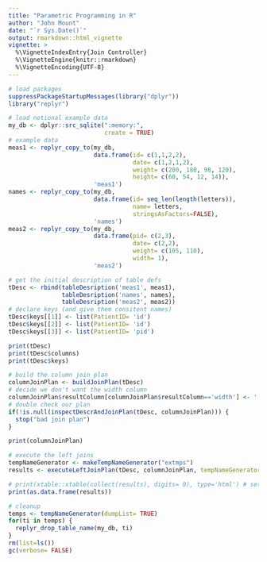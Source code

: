 ```yaml
---
title: "Parametric Programming in R"
author: "John Mount"
date: "`r Sys.Date()`"
output: rmarkdown::html_vignette
vignette: >
  %\VignetteIndexEntry{Join Controller}
  %\VignetteEngine{knitr::rmarkdown}
  %\VignetteEncoding{UTF-8}
---
```


```r
# load packages
suppressPackageStartupMessages(library("dplyr"))
library("replyr")
```

```r
# load notional example data
my_db <- dplyr::src_sqlite(":memory:", 
                           create = TRUE)
# example data
meas1 <- replyr_copy_to(my_db,
                        data.frame(id= c(1,1,2,2),
                                   date= c(1,2,1,2),
                                   weight= c(200, 180, 98, 120),
                                   height= c(60, 54, 12, 14)),
                        'meas1')
names <- replyr_copy_to(my_db,
                        data.frame(id= seq_len(length(letters)),
                                   name= letters,
                                   stringsAsFactors=FALSE),
                        'names')
meas2 <- replyr_copy_to(my_db,
                        data.frame(pid= c(2,3),
                                   date= c(2,2),
                                   weight= c(105, 110),
                                   width= 1),
                        'meas2')
```

```r
# get the initial description of table defs
tDesc <- rbind(tableDesription('meas1', meas1),
               tableDesription('names', names),
               tableDesription('meas2', meas2))
# declare keys (and give them consitent names)
tDesc$keys[[1]] <- list(PatientID= 'id')
tDesc$keys[[2]] <- list(PatientID= 'id')
tDesc$keys[[3]] <- list(PatientID= 'pid')

print(tDesc)
print(tDesc$columns)
print(tDesc$keys)
```

```r
# build the column join plan
columnJoinPlan <- buildJoinPlan(tDesc)
# decide we don't want the width column
columnJoinPlan$resultColumn[columnJoinPlan$resultColumn=='width'] <- ''
# double check our plan
if(!is.null(inspectDescrAndJoinPlan(tDesc, columnJoinPlan))) {
  stop("bad join plan")
}

print(columnJoinPlan)
```

```r
# execute the left joins
tempNameGenerator <- makeTempNameGenerator("extmps")
results <- executeLeftJoinPlan(tDesc, columnJoinPlan, tempNameGenerator=tempNameGenerator)
```

```r
# print(xtable::xtable(collect(results), digits= 0), type='html') # set results='asis' to use this
print(as.data.frame(results))
```

```r
# cleanup
temps <- tempNameGenerator(dumpList= TRUE)
for(ti in temps) {
  replyr_drop_table_name(my_db, ti)
}
rm(list=ls())
gc(verbose= FALSE)
```

